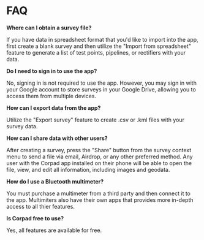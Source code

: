 # FAQ

**Where can I obtain a survey file?**

If you have data in spreadsheet format that you'd like to import into the app, first create a blank survey and then utilize the "Import from spreadsheet" feature to generate a list of test points, pipelines, or rectifiers with your data.

**Do I need to sign in to use the app?**

No, signing in is not required to use the app. However, you may sign in with your Google account to store surveys in your Google Drive, allowing you to access them from multiple devices.

**How can I export data from the app?**

Utilize the "Export survey" feature to create .csv or .kml files with your survey data.

**How can I share data with other users?**

After creating a survey, press the "Share" button from the survey context menu to send a file via email, Airdrop, or any other preferred method. Any user with the Corpad app installed on their phone will be able to open the file, view, and edit all information, including images and geodata.

**How do I use a Bluetooth multimeter?**

You must purchase a multimeter from a third party and then connect it to the app. Multimiters also have their own apps that provides more in-depth access to all thier features.

**Is Corpad free to use?**

Yes, all features are available for free.
